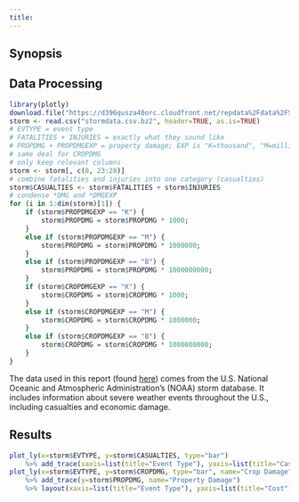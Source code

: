 ```yaml
---
title: 
---
```

<!-- Title: Your document should have a title that briefly summarizes your data analysis -->

<!-- Across the United States, which types of events (as indicated in the EVTYPE variable) are most harmful with respect to population health?
    Across the United States, which types of events have the greatest economic consequences? -->

<!-- Does the analysis include description and justification for any data transformations?
    Does the analysis start from the raw data file (i.e. the original .csv.bz2 file)?
    Does the analysis address the question of which types of events are most harmful to population health?
    Does the analysis address the question of which types of events have the greatest economic consequences?
    Do all the results of the analysis (i.e. figures, tables, numerical summaries) appear to be reproducible?
    Do the figure(s) have descriptive captions (i.e. there is a description near the figure of what is happening in the figure)? -->

## Synopsis
<!-- Synopsis: Immediately after the title, there should be a synopsis which describes and summarizes your analysis in at most 10 complete sentences. -->

## Data Processing
<!-- There should be a section titled Data Processing which describes (in words and code) how the data were loaded into R and processed for analysis. 
    In particular, your analysis must start from the raw CSV file containing the data. You cannot do any preprocessing outside the document. 
    If preprocessing is time-consuming you may consider using the cache = TRUE option for certain code chunks. -->
```r
library(plotly)
download.file("https://d396qusza40orc.cloudfront.net/repdata%2Fdata%2FStormData.csv.bz2", "stormdata.csv.bz2", "curl")
storm <- read.csv("stormdata.csv.bz2", header=TRUE, as.is=TRUE)
# EVTYPE = event type
# FATALITIES + INJURIES = exactly what they sound like
# PROPDMG + PROPDMGEXP = property damage; EXP is "K=thousand", "M=million"
# same deal for CROPDMG
# only keep relevant columns
storm <- storm[, c(8, 23:28)]
# combine fatalities and injuries into one category (casualties)
storm$CASUALTIES <- storm$FATALITIES + storm$INJURIES
# condense *DMG and *DMGEXP
for (i in 1:dim(storm)[1]) {
    if (storm$PROPDMGEXP == "K") {
        storm$PROPDMG = storm$PROPDMG * 1000;
    }
    else if (storm$PROPDMGEXP == "M") {
        storm$PROPDMG = storm$PROPDMG * 1000000;
    }
    else if (storm$PROPDMGEXP == "B") {
        storm$PROPDMG = storm$PROPDMG * 1000000000;
    }
    if (storm$CROPDMGEXP == "K") {
        storm$CROPDMG = storm$CROPDMG * 1000;
    }
    else if (storm$CROPDMGEXP == "M") {
        storm$CROPDMG = storm$CROPDMG * 1000000;
    }
    else if (storm$CROPDMGEXP == "B") {
        storm$CROPDMG = storm$CROPDMG * 1000000000;
    }
}
```
The data used in this report (found [here](https://d396qusza40orc.cloudfront.net/repdata%2Fdata%2FStormData.csv.bz2)) comes from the U.S. National Oceanic and Atmospheric Administration's (NOAA) storm database.
It includes information about severe weather events throughout the U.S., including casualties and economic damage.

## Results
<!-- There should be a section titled Results in which your results are presented.
    You may have other sections in your analysis, but Data Processing and Results are required.
    The analysis document must have at least 1 figure containing a plot.
    Your analysis must have no more than 3 figures. Figures may have multiple plots in them (i.e. panel plots), 
    but there cannot be more than three figures total.
    You must show all your code for the work in your analysis document. This may make the document a bit verbose, but that is okay. 
    In general, you should ensure that echo = TRUE for every code chunk (this is the default setting in knitr). -->
```r
plot_ly(x=storm$EVTYPE, y=storm$CASUALTIES, type="bar") 
    %>% add_trace(xaxis=list(title="Event Type"), yaxis=list(title="Casualties"))
plot_ly(x=storm$EVTYPE, y=storm$CROPDMG, type="bar", name="Crop Damage") 
    %>% add_trace(y=storm$PROPDMG, name="Property Damage") 
    %>% layout(xaxis=list(title="Event Type"), yaxis=list(title="Cost"), barmode="stack")
```